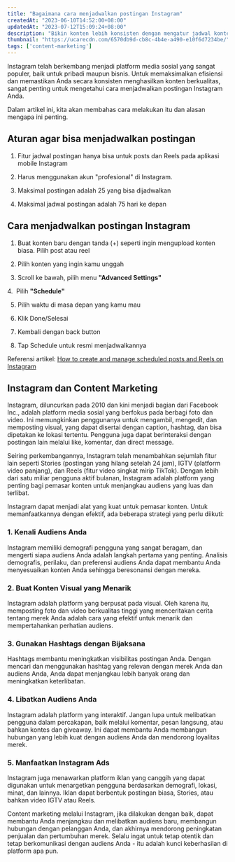 ```yaml
---
title: "Bagaimana cara menjadwalkan postingan Instagram"
createdAt: "2023-06-10T14:52:00+08:00"
updatedAt: "2023-07-12T15:09:24+08:00"
description: "Bikin konten lebih konsisten dengan mengatur jadwal konten foto atau video instagram untuk diposting di masa depan"
thumbnail: "https://ucarecdn.com/6570db9d-cb8c-4b4e-a490-e10f6d7234be/"
tags: ['content-marketing']
---
```

Instagram telah berkembang menjadi platform media sosial yang sangat populer, baik untuk pribadi maupun bisnis. Untuk memaksimalkan efisiensi dan memastikan Anda secara konsisten menghasilkan konten berkualitas, sangat penting untuk mengetahui cara menjadwalkan postingan Instagram Anda.

Dalam artikel ini, kita akan membahas cara melakukan itu dan alasan mengapa ini penting.

## Aturan agar bisa menjadwalkan postingan

1. Fitur jadwal postingan hanya bisa untuk posts dan Reels pada aplikasi mobile Instagram

2. Harus menggunakan akun "profesional" di Instagram.

3. Maksimal postingan adalah 25 yang bisa dijadwalkan

4. Maksimal jadwal postingan adalah 75 hari ke depan

## Cara menjadwalkan postingan Instagram

1. Buat konten baru dengan tanda (+) seperti ingin mengupload konten biasa. Pilih post atau reel

2. Pilih konten yang ingin kamu unggah

3. Scroll ke bawah, pilih menu **"Advanced Settings"**

4.  Pilih **"Schedule"**

5. Pilih waktu di masa depan yang kamu mau

6. Klik Done/Selesai

7. Kembali dengan back button

8. Tap Schedule untuk resmi menjadwalkannya

<Media src="https://ucarecdn.com/25e976e9-e5f3-4388-826e-93a2cf5a274b/" text="ilustrasi bagaimana cara menjadwalkan postingan instagram" />

Referensi artikel: [How to create and manage scheduled posts and Reels on Instagram](https://help.instagram.com/439971288310029)

## Instagram dan Content Marketing

Instagram, diluncurkan pada 2010 dan kini menjadi bagian dari Facebook Inc., adalah platform media sosial yang berfokus pada berbagi foto dan video. Ini memungkinkan penggunanya untuk mengambil, mengedit, dan memposting visual, yang dapat disertai dengan caption, hashtag, dan bisa dipetakan ke lokasi tertentu. Pengguna juga dapat berinteraksi dengan postingan lain melalui like, komentar, dan direct message.

Seiring perkembangannya, Instagram telah menambahkan sejumlah fitur lain seperti Stories (postingan yang hilang setelah 24 jam), IGTV (platform video panjang), dan Reels (fitur video singkat mirip TikTok). Dengan lebih dari satu miliar pengguna aktif bulanan, Instagram adalah platform yang penting bagi pemasar konten untuk menjangkau audiens yang luas dan terlibat.

Instagram dapat menjadi alat yang kuat untuk pemasar konten. Untuk memanfaatkannya dengan efektif, ada beberapa strategi yang perlu diikuti:

### 1. Kenali Audiens Anda
Instagram memiliki demografi pengguna yang sangat beragam, dan mengerti siapa audiens Anda adalah langkah pertama yang penting. Analisis demografis, perilaku, dan preferensi audiens Anda dapat membantu Anda menyesuaikan konten Anda sehingga beresonansi dengan mereka.

### 2. Buat Konten Visual yang Menarik
Instagram adalah platform yang berpusat pada visual. Oleh karena itu, memposting foto dan video berkualitas tinggi yang menceritakan cerita tentang merek Anda adalah cara yang efektif untuk menarik dan mempertahankan perhatian audiens.

### 3. Gunakan Hashtags dengan Bijaksana
Hashtags membantu meningkatkan visibilitas postingan Anda. Dengan mencari dan menggunakan hashtag yang relevan dengan merek Anda dan audiens Anda, Anda dapat menjangkau lebih banyak orang dan meningkatkan keterlibatan.

### 4. Libatkan Audiens Anda
Instagram adalah platform yang interaktif. Jangan lupa untuk melibatkan pengguna dalam percakapan, baik melalui komentar, pesan langsung, atau bahkan kontes dan giveaway. Ini dapat membantu Anda membangun hubungan yang lebih kuat dengan audiens Anda dan mendorong loyalitas merek.

### 5. Manfaatkan Instagram Ads
Instagram juga menawarkan platform iklan yang canggih yang dapat digunakan untuk menargetkan pengguna berdasarkan demografi, lokasi, minat, dan lainnya. Iklan dapat berbentuk postingan biasa, Stories, atau bahkan video IGTV atau Reels.

Content marketing melalui Instagram, jika dilakukan dengan baik, dapat membantu Anda menjangkau dan melibatkan audiens baru, membangun hubungan dengan pelanggan Anda, dan akhirnya mendorong peningkatan penjualan dan pertumbuhan merek. Selalu ingat untuk tetap otentik dan tetap berkomunikasi dengan audiens Anda - itu adalah kunci keberhasilan di platform apa pun.